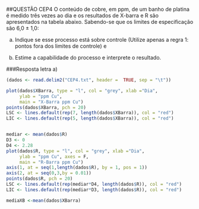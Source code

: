 ##QUESTÃO CEP4
O conteúdo de cobre, em ppm, de um banho de platina é medido três vezes ao dia e os resultados de X-barra e R são apresentados na tabela abaixo. Sabendo-se que os limites de especificação são 6,0 ± 1,0: 

a) Indique se esse processo está sobre controle (Utilize apenas a regra 1: pontos fora dos limites de controle) e 

b) Estime a capabilidade do processo e interprete o resultado.


###Resposta letra a)

```r
(dados <- read.delim2("CEP4.txt", header =  TRUE, sep = "\t"))

plot(dados$XBarra, type = "l", col = "grey", xlab ="Dia",
     ylab = "ppm Cu",
     main = "X-Barra ppm Cu")
points(dados$XBarra, pch = 20)
LSC <- lines.default(rep(7, length(dados$XBarra)), col = "red")
LIC <- lines.default(rep(5, length(dados$XBarra)), col = "red")


mediar <- mean(dados$R)
D3 <- 0
D4 <- 2.28
plot(dados$R, type = "l", col = "grey", xlab ="Dia",
     ylab = "ppm Cu", axes = F,
     main = "R-Barra ppm Cu")
axis(1, at = seq(1,length(dados$R), by = 1, pos = 1))
axis(2, at = seq(0,3,by = 0.01))
points(dados$R, pch = 20)
LSC <- lines.default(rep(mediar*D4, length(dados$R)), col = "red")
LIC <- lines.default(rep(mediar*D3, length(dados$R)), col = "red")

mediaXB <-mean(dados$XBarra)

```

\newpage
